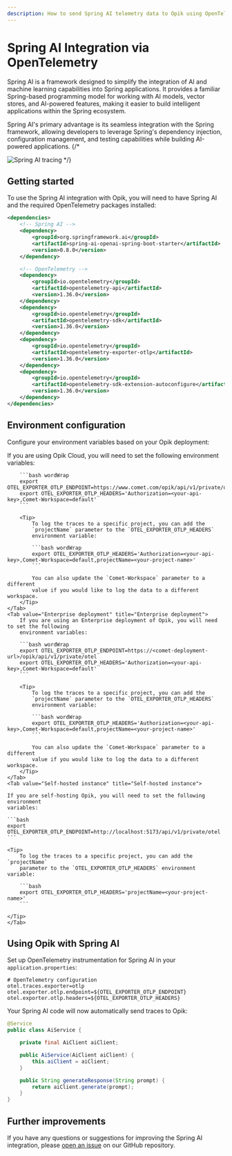 ```yaml
---
description: How to send Spring AI telemetry data to Opik using OpenTelemetry
---
```


# Spring AI Integration via OpenTelemetry

Spring AI is a framework designed to simplify the integration of AI and machine learning capabilities into Spring applications. It provides a familiar Spring-based programming model for working with AI models, vector stores, and AI-powered features, making it easier to build intelligent applications within the Spring ecosystem.

Spring AI's primary advantage is its seamless integration with the Spring framework, allowing developers to leverage Spring's dependency injection, configuration management, and testing capabilities while building AI-powered applications.
{/\*

<Frame>
  <img src="/img/tracing/spring_ai_integration.png" alt="Spring AI tracing" />
</Frame> */}

## Getting started

To use the Spring AI integration with Opik, you will need to have Spring AI and the required OpenTelemetry packages installed:

```xml
<dependencies>
    <!-- Spring AI -->
    <dependency>
        <groupId>org.springframework.ai</groupId>
        <artifactId>spring-ai-openai-spring-boot-starter</artifactId>
        <version>0.8.0</version>
    </dependency>

    <!-- OpenTelemetry -->
    <dependency>
        <groupId>io.opentelemetry</groupId>
        <artifactId>opentelemetry-api</artifactId>
        <version>1.36.0</version>
    </dependency>
    <dependency>
        <groupId>io.opentelemetry</groupId>
        <artifactId>opentelemetry-sdk</artifactId>
        <version>1.36.0</version>
    </dependency>
    <dependency>
        <groupId>io.opentelemetry</groupId>
        <artifactId>opentelemetry-exporter-otlp</artifactId>
        <version>1.36.0</version>
    </dependency>
    <dependency>
        <groupId>io.opentelemetry</groupId>
        <artifactId>opentelemetry-sdk-extension-autoconfigure</artifactId>
        <version>1.36.0</version>
    </dependency>
</dependencies>
```

## Environment configuration

Configure your environment variables based on your Opik deployment:

<Tabs>
    <Tab value="Opik Cloud" title="Opik Cloud">
        If you are using Opik Cloud, you will need to set the following
        environment variables:
            
        ```bash wordWrap
        export OTEL_EXPORTER_OTLP_ENDPOINT=https://www.comet.com/opik/api/v1/private/otel
        export OTEL_EXPORTER_OTLP_HEADERS='Authorization=<your-api-key>,Comet-Workspace=default'
        ```

        <Tip>
            To log the traces to a specific project, you can add the
            `projectName` parameter to the `OTEL_EXPORTER_OTLP_HEADERS`
            environment variable:

            ```bash wordWrap
            export OTEL_EXPORTER_OTLP_HEADERS='Authorization=<your-api-key>,Comet-Workspace=default,projectName=<your-project-name>'
            ```

            You can also update the `Comet-Workspace` parameter to a different
            value if you would like to log the data to a different workspace.
        </Tip>
    </Tab>
    <Tab value="Enterprise deployment" title="Enterprise deployment">
        If you are using an Enterprise deployment of Opik, you will need to set the following
        environment variables:

        ```bash wordWrap
        export OTEL_EXPORTER_OTLP_ENDPOINT=https://<comet-deployment-url>/opik/api/v1/private/otel
        export OTEL_EXPORTER_OTLP_HEADERS='Authorization=<your-api-key>,Comet-Workspace=default'
        ```

        <Tip>
            To log the traces to a specific project, you can add the
            `projectName` parameter to the `OTEL_EXPORTER_OTLP_HEADERS`
            environment variable:

            ```bash wordWrap
            export OTEL_EXPORTER_OTLP_HEADERS='Authorization=<your-api-key>,Comet-Workspace=default,projectName=<your-project-name>'
            ```

            You can also update the `Comet-Workspace` parameter to a different
            value if you would like to log the data to a different workspace.
        </Tip>
    </Tab>
    <Tab value="Self-hosted instance" title="Self-hosted instance">

    If you are self-hosting Opik, you will need to set the following environment
    variables:

    ```bash
    export OTEL_EXPORTER_OTLP_ENDPOINT=http://localhost:5173/api/v1/private/otel
    ```

    <Tip>
        To log the traces to a specific project, you can add the `projectName`
        parameter to the `OTEL_EXPORTER_OTLP_HEADERS` environment variable:

        ```bash
        export OTEL_EXPORTER_OTLP_HEADERS='projectName=<your-project-name>'
        ```

    </Tip>
    </Tab>

</Tabs>

## Using Opik with Spring AI

Set up OpenTelemetry instrumentation for Spring AI in your `application.properties`:

```properties
# OpenTelemetry configuration
otel.traces.exporter=otlp
otel.exporter.otlp.endpoint=${OTEL_EXPORTER_OTLP_ENDPOINT}
otel.exporter.otlp.headers=${OTEL_EXPORTER_OTLP_HEADERS}
```

Your Spring AI code will now automatically send traces to Opik:

```java
@Service
public class AiService {

    private final AiClient aiClient;

    public AiService(AiClient aiClient) {
        this.aiClient = aiClient;
    }

    public String generateResponse(String prompt) {
        return aiClient.generate(prompt);
    }
}
```

## Further improvements

If you have any questions or suggestions for improving the Spring AI integration, please [open an issue](https://github.com/comet-ml/opik/issues/new/choose) on our GitHub repository.

